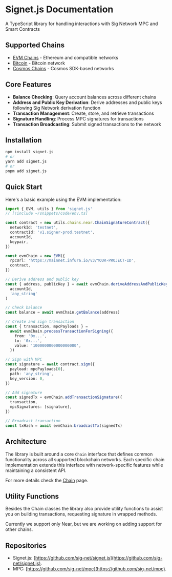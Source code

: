 # Signet.js Documentation

A TypeScript library for handling interactions with Sig Network MPC and Smart Contracts

## Supported Chains

- [EVM Chains](./chains/evm.mdx) - Ethereum and compatible networks
- [Bitcoin](./chains/bitcoin/bitcoin.mdx) - Bitcoin network
- [Cosmos Chains](./chains/cosmos.mdx) - Cosmos SDK-based networks

## Core Features

- **Balance Checking**: Query account balances across different chains
- **Address and Public Key Derivation**: Derive addresses and public keys following Sig Network derivation function
- **Transaction Management**: Create, store, and retrieve transactions
- **Signature Handling**: Process MPC signatures for transactions
- **Transaction Broadcasting**: Submit signed transactions to the network

## Installation

```bash
npm install signet.js
# or
yarn add signet.js
# or
pnpm add signet.js
```

## Quick Start

Here's a basic example using the EVM implementation:

```ts twoslash
import { EVM, utils } from 'signet.js'
// [!include ~/snippets/code/env.ts]

const contract = new utils.chains.near.ChainSignatureContract({
  networkId: 'testnet',
  contractId: 'v1.signer-prod.testnet',
  accountId,
  keypair,
})

const evmChain = new EVM({
  rpcUrl: 'https://mainnet.infura.io/v3/YOUR-PROJECT-ID',
  contract,
})

// Derive address and public key
const { address, publicKey } = await evmChain.deriveAddressAndPublicKey(
  accountId,
  'any_string'
)

// Check balance
const balance = await evmChain.getBalance(address)

// Create and sign transaction
const { transaction, mpcPayloads } =
  await evmChain.processTransactionForSigning({
    from: '0x...',
    to: '0x...',
    value: '1000000000000000000',
  })

// Sign with MPC
const signature = await contract.sign({
  payload: mpcPayloads[0],
  path: 'any_string',
  key_version: 0,
})

// Add signature
const signedTx = evmChain.addTransactionSignature({
  transaction,
  mpcSignatures: [signature],
})

// Broadcast transaction
const txHash = await evmChain.broadcastTx(signedTx)
```

## Architecture

The library is built around a core `Chain` interface that defines common functionality across all supported blockchain networks. Each specific chain implementation extends this interface with network-specific features while maintaining a consistent API.

For more details check the [Chain](./chain.mdx) page.

## Utility Functions

Besides the Chain classes the library also provide utility functions to assist you on building transactions, requesting signature in wrapped methods.

Currently we support only Near, but we are working on adding support for other chains.

## Repositories

- Signet.js: [https://github.com/sig-net/signet.js](https://github.com/sig-net/signet.js).
- MPC: [https://github.com/sig-net/mpc](https://github.com/sig-net/mpc).
